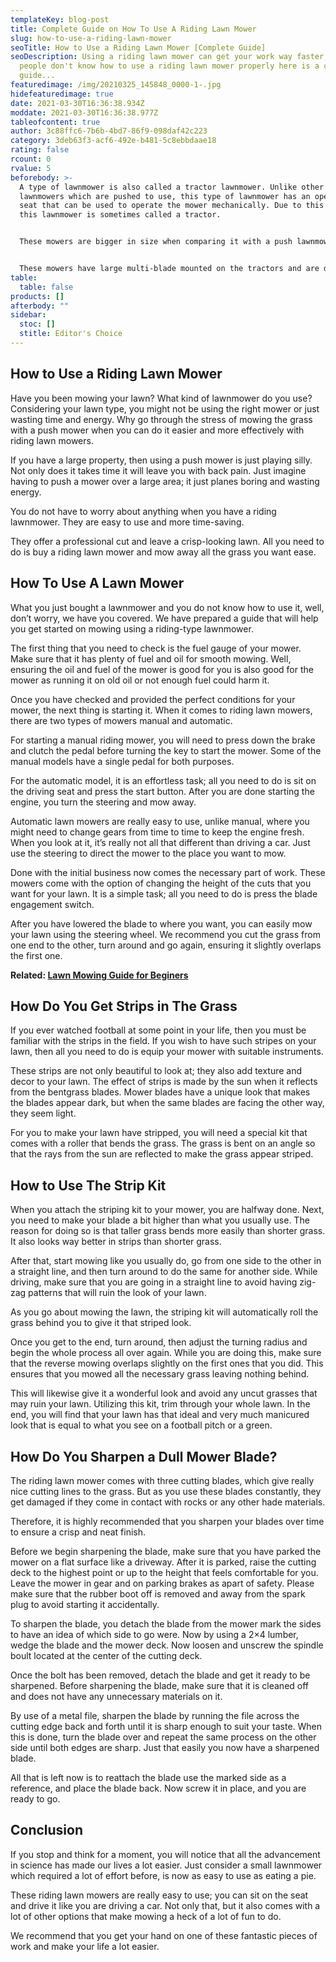 ```yaml
---
templateKey: blog-post
title: Complete Guide on How To Use A Riding Lawn Mower
slug: how-to-use-a-riding-lawn-mower
seoTitle: How to Use a Riding Lawn Mower [Complete Guide]
seoDescription: Using a riding lawn mower can get your work way faster, but
  people don't know how to use a riding lawn mower properly here is a complete
  guide...
featuredimage: /img/20210325_145848_0000-1-.jpg
hidefeaturedimage: true
date: 2021-03-30T16:36:38.934Z
moddate: 2021-03-30T16:36:38.977Z
tableofcontent: true
author: 3c88ffc6-7b6b-4bd7-86f9-098daf42c223
category: 3deb63f3-acf6-492e-b481-5c8ebbdaae18
rating: false
rcount: 0
rvalue: 5
beforebody: >-
  A type of lawnmower is also called a tractor lawnmower. Unlike other
  lawnmowers which are pushed to use, this type of lawnmower has an operating
  seat that can be used to operate the mower mechanically. Due to this reason,
  this lawnmower is sometimes called a tractor. 


  These mowers are bigger in size when comparing it with a push lawnmower. Their size and relative ease to use is one of the major factors to their success, and they are most suited for more extensive lawns.


  These mowers have large multi-blade mounted on the tractors and are designed for a large expanse of grass like a golf course or a municipal park. Although they are good on open fields, they require a lot of maneuverability for the complex Trane.
table:
  table: false
products: []
afterbody: ""
sidebar:
  stoc: []
  stitle: Editor's Choice
---
```

## How to Use a Riding Lawn Mower

Have you been mowing your lawn? What kind of lawnmower do you use? Considering your lawn type, you might not be using the right mower or just wasting time and energy. Why go through the stress of mowing the grass with a push mower when you can do it easier and more effectively with riding lawn mowers.

If you have a large property, then using a push mower is just playing silly. Not only does it takes time it will leave you with back pain. Just imagine having to push a mower over a large area; it just planes boring and wasting energy.

You do not have to worry about anything when you have a riding lawnmower. They are easy to use and more time-saving.

They offer a professional cut and leave a crisp-looking lawn. All you need to do is buy a riding lawn mower and mow away all the grass you want ease.

## **How To Use A Lawn Mower**

What you just bought a lawnmower and you do not know how to use it, well, don’t worry, we have you covered. We have prepared a guide that will help you get started on mowing using a riding-type lawnmower.

The first thing that you need to check is the fuel gauge of your mower. Make sure that it has plenty of fuel and oil for smooth mowing. Well, ensuring the oil and fuel of the mower is good for you is also good for the mower as running it on old oil or not enough fuel could harm it.

Once you have checked and provided the perfect conditions for your mower, the next thing is starting it. When it comes to riding lawn mowers, there are two types of mowers manual and automatic.

For starting a manual riding mower, you will need to press down the brake and clutch the pedal before turning the key to start the mower. Some of the manual models have a single pedal for both purposes.

For the automatic model, it is an effortless task; all you need to do is sit on the driving seat and press the start button. After you are done starting the engine, you turn the steering and mow away.

Automatic lawn mowers are really easy to use, unlike manual, where you might need to change gears from time to time to keep the engine fresh. When you look at it, it’s really not all that different than driving a car. Just use the steering to direct the mower to the place you want to mow.

Done with the initial business now comes the necessary part of work. These mowers come with the option of changing the height of the cuts that you want for your lawn. It is a simple task; all you need to do is press the blade engagement switch.

After you have lowered the blade to where you want, you can easily mow your lawn using the steering wheel. We recommend you cut the grass from one end to the other, turn around and go again, ensuring it slightly overlaps the first one.

**Related: [Lawn Mowing Guide for Beginers](https://powertoolsdiy.com/a-lawn-mowing-guide-for-beginners/)**

## How Do You Get Strips in The Grass

If you ever watched football at some point in your life, then you must be familiar with the strips in the field. If you wish to have such stripes on your lawn, then all you need to do is equip your mower with suitable instruments.

These strips are not only beautiful to look at; they also add texture and decor to your lawn. The effect of strips is made by the sun when it reflects from the bentgrass blades. Mower blades have a unique look that makes the blades appear dark, but when the same blades are facing the other way, they seem light.

For you to make your lawn have stripped, you will need a special kit that comes with a roller that bends the grass. The grass is bent on an angle so that the rays from the sun are reflected to make the grass appear striped.

## How to Use The Strip Kit

When you attach the striping kit to your mower, you are halfway done. Next, you need to make your blade a bit higher than what you usually use. The reason for doing so is that taller grass bends more easily than shorter grass. It also looks way better in strips than shorter grass.

After that, start mowing like you usually do, go from one side to the other in a straight line, and then turn around to do the same for another side. While driving, make sure that you are going in a straight line to avoid having zig-zag patterns that will ruin the look of your lawn.

As you go about mowing the lawn, the striping kit will automatically roll the grass behind you to give it that striped look.

Once you get to the end, turn around, then adjust the turning radius and begin the whole process all over again. While you are doing this, make sure that the reverse mowing overlaps slightly on the first ones that you did. This ensures that you mowed all the necessary grass leaving nothing behind.

This will likewise give it a wonderful look and avoid any uncut grasses that may ruin your lawn. Utilizing this kit, trim through your whole lawn. In the end, you will find that your lawn has that ideal and very much manicured look that is equal to what you see on a football pitch or a green.

## How Do You Sharpen a Dull Mower Blade?

The riding lawn mower comes with three cutting blades, which give really nice cutting lines to the grass. But as you use these blades constantly, they get damaged if they come in contact with rocks or any other hade materials.

Therefore, it is highly recommended that you sharpen your blades over time to ensure a crisp and neat finish.

Before we begin sharpening the blade, make sure that you have parked the mower on a flat surface like a driveway. After it is parked, raise the cutting deck to the highest point or up to the height that feels comfortable for you. Leave the mower in gear and on parking brakes as apart of safety. Please make sure that the rubber boot off is removed and away from the spark plug to avoid starting it accidentally.

To sharpen the blade, you detach the blade from the mower mark the sides to have an idea of which side to go were. Now by using a 2×4 lumber, wedge the blade and the mower deck. Now loosen and unscrew the spindle boult located at the center of the cutting deck.

Once the bolt has been removed, detach the blade and get it ready to be sharpened. Before sharpening the blade, make sure that it is cleaned off and does not have any unnecessary materials on it.

By use of a metal file, sharpen the blade by running the file across the cutting edge back and forth until it is sharp enough to suit your taste. When this is done, turn the blade over and repeat the same process on the other side until both edges are sharp. Just that easily you now have a sharpened blade.

All that is left now is to reattach the blade use the marked side as a reference, and place the blade back. Now screw it in place, and you are ready to go.

## Conclusion

If you stop and think for a moment, you will notice that all the advancement in science has made our lives a lot easier. Just consider a small lawnmower which required a lot of effort before, is now as easy to use as eating a pie.

These riding lawn mowers are really easy to use; you can sit on the seat and drive it like you are driving a car. Not only that, but it also comes with a lot of other options that make mowing a heck of a lot of fun to do.

We recommend that you get your hand on one of these fantastic pieces of work and make your life a lot easier.